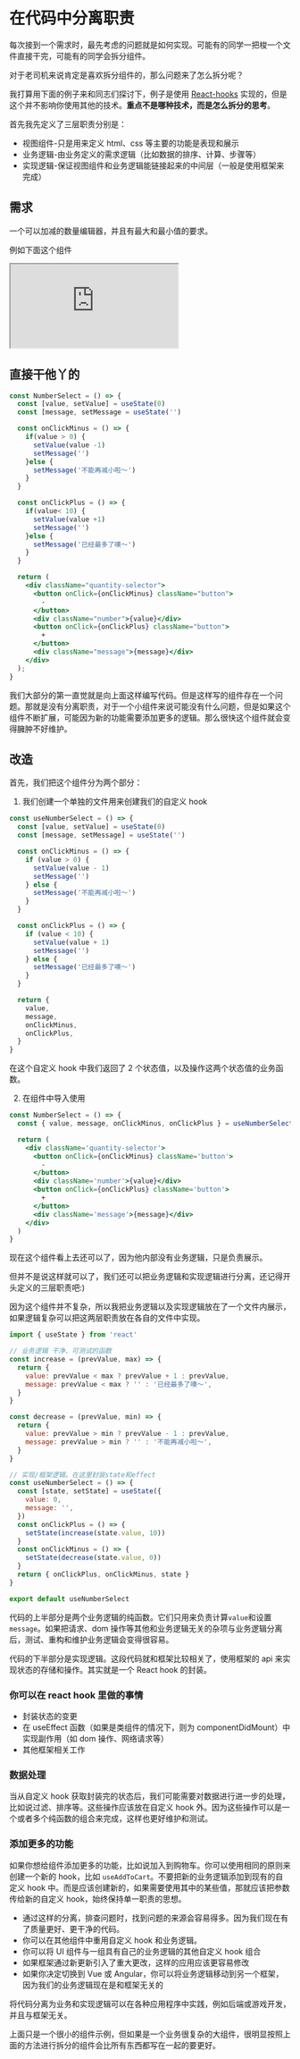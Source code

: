 # 在代码中分离职责

每次接到一个需求时，最先考虑的问题就是如何实现。可能有的同学一把梭一个文件直接干完，可能有的同学会拆分组件。

对于老司机来说肯定是喜欢拆分组件的，那么问题来了怎么拆分呢？

我打算用下面的例子来和同志们探讨下，例子是使用 [React-hooks](https://reactjs.org/docs/hooks-intro.html) 实现的，但是这个并不影响你使用其他的技术。**重点不是哪种技术，而是怎么拆分的思考**。

首先我先定义了三层职责分别是：

- 视图组件-只是用来定义 html、css 等主要的功能是表现和展示
- 业务逻辑-由业务定义的需求逻辑（比如数据的排序、计算、步骤等）
- 实现逻辑-保证视图组件和业务逻辑能链接起来的中间层（一般是使用框架来完成）

## 需求

一个可以加减的数量编辑器，并且有最大和最小值的要求。

例如下面这个组件

<iframe
  src='https://codesandbox.io/embed/separation-responsibilities-lmr81u?fontsize=14&hidenavigation=1&theme=dark'
  style={{
    width: '100%',
    height: '500px',
    borderRadius: '4px',
    overflow: 'hidden',
  }}
  title='separation-responsibilities'
  allow='accelerometer; ambient-light-sensor; camera; encrypted-media; geolocation; gyroscope; hid; microphone; midi; payment; usb; vr; xr-spatial-tracking'
  sandbox='allow-forms allow-modals allow-popups allow-presentation allow-same-origin allow-scripts'
></iframe>

## 直接干他丫的

```jsx
const NumberSelect = () => {
  const [value, setValue] = useState(0)
  const [message, setMessage = useState('')

  const onClickMinus = () => {
    if(value > 0) {
      setValue(value -1)
      setMessage('')
    }else {
      setMessage('不能再减小啦～')
    }
  }

  const onClickPlus = () => {
    if(value< 10) {
      setValue(value +1)
      setMessage('')
    }else {
      setMessage('已经最多了噢～')
    }
  }

  return (
    <div className="quantity-selector">
      <button onClick={onClickMinus} className="button">
        -
      </button>
      <div className="number">{value}</div>
      <button onClick={onClickPlus} className="button">
        +
      </button>
      <div className="message">{message}</div>
    </div>
  );
}
```

我们大部分的第一直觉就是向上面这样编写代码。但是这样写的组件存在一个问题。那就是没有分离职责，对于一个小组件来说可能没有什么问题，但是如果这个组件不断扩展，可能因为新的功能需要添加更多的逻辑。那么很快这个组件就会变得臃肿不好维护。

## 改造

首先，我们把这个组件分为两个部分：

1. 我们创建一个单独的文件用来创建我们的自定义 hook

```javascript
const useNumberSelect = () => {
  const [value, setValue] = useState(0)
  const [message, setMessage] = useState('')

  const onClickMinus = () => {
    if (value > 0) {
      setValue(value - 1)
      setMessage('')
    } else {
      setMessage('不能再减小啦～')
    }
  }

  const onClickPlus = () => {
    if (value < 10) {
      setValue(value + 1)
      setMessage('')
    } else {
      setMessage('已经最多了噢～')
    }
  }

  return {
    value,
    message,
    onClickMinus,
    onClickPlus,
  }
}
```

在这个自定义 hook 中我们返回了 2 个状态值，以及操作这两个状态值的业务函数。

2. 在组件中导入使用

```jsx
const NumberSelect = () => {
  const { value, message, onClickMinus, onClickPlus } = useNumberSelect()

  return (
    <div className='quantity-selector'>
      <button onClick={onClickMinus} className='button'>
        -
      </button>
      <div className='number'>{value}</div>
      <button onClick={onClickPlus} className='button'>
        +
      </button>
      <div className='message'>{message}</div>
    </div>
  )
}
```

现在这个组件看上去还可以了，因为他内部没有业务逻辑，只是负责展示。

但并不是说这样就可以了，我们还可以把业务逻辑和实现逻辑进行分离，还记得开头定义的三层职责吧:)

因为这个组件并不复杂，所以我把业务逻辑以及实现逻辑放在了一个文件内展示，如果逻辑复杂可以把这两层职责放在各自的文件中实现。

```javascript
import { useState } from 'react'

// 业务逻辑 干净、可测试的函数
const increase = (prevValue, max) => {
  return {
    value: prevValue < max ? prevValue + 1 : prevValue,
    message: prevValue < max ? '' : '已经最多了噢～',
  }
}

const decrease = (prevValue, min) => {
  return {
    value: prevValue > min ? prevValue - 1 : prevValue,
    message: prevValue > min ? '' : '不能再减小啦～',
  }
}

// 实现/框架逻辑。在这里封装state和effect
const useNumberSelect = () => {
  const [state, setState] = useState({
    value: 0,
    message: '',
  })
  const onClickPlus = () => {
    setState(increase(state.value, 10))
  }
  const onClickMinus = () => {
    setState(decrease(state.value, 0))
  }
  return { onClickPlus, onClickMinus, state }
}

export default useNumberSelect
```

代码的上半部分是两个业务逻辑的纯函数。它们只用来负责计算`value`和设置`message`。如果把请求、dom 操作等其他和业务逻辑无关的杂项与业务逻辑分离后，测试、重构和维护业务逻辑会变得很容易。

代码的下半部分是实现逻辑。这段代码就和框架比较相关了，使用框架的 api 来实现状态的存储和操作。其实就是一个 React hook 的封装。

### 你可以在 react hook 里做的事情

- 封装状态的变更
- 在 useEffect 函数（如果是类组件的情况下，则为 componentDidMount）中实现副作用（如 dom 操作、网络请求等）
- 其他框架相关工作

### 数据处理

当从自定义 hook 获取封装完的状态后，我们可能需要对数据进行进一步的处理，比如说过滤、排序等。这些操作应该放在自定义 hook 外。因为这些操作可以是一个或者多个纯函数的组合来完成，这样也更好维护和测试。

### 添加更多的功能

如果你想给组件添加更多的功能，比如说加入到购物车。你可以使用相同的原则来创建一个新的 hook，比如 `useAddToCart`。不要把新的业务逻辑添加到现有的自定义 hook 中。而是应该创建新的，如果需要使用其中的某些值，那就应该把参数传给新的自定义 hook，始终保持单一职责的思想。

- 通过这样的分离，排查问题时，找到问题的来源会容易得多。因为我们现在有了质量更好、更干净的代码。
- 你可以在其他组件中重用自定义 hook 和业务逻辑。
- 你可以将 UI 组件与一组具有自己的业务逻辑的其他自定义 hook 组合
- 如果框架通过新更新引入了重大更改，这样的应用应该更容易修改
- 如果你决定切换到 Vue 或 Angular，你可以将业务逻辑移动到另一个框架，因为我们的业务逻辑现在是和框架无关的

将代码分离为业务和实现逻辑可以在各种应用程序中实践，例如后端或游戏开发，并且与框架无关。

上面只是一个很小的组件示例，但如果是一个业务很复杂的大组件，很明显按照上面的方法进行拆分的组件会比所有东西都写在一起的要更好。
